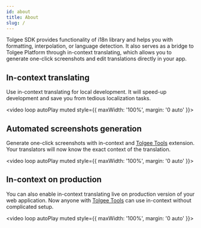 ```yaml
---
id: about
title: About
slug: /
---
```


Tolgee SDK provides functionality of i18n library and helps you with formatting, interpolation, or language detection.
It also serves as a bridge to Tolgee Platform through in-context translating, which allows you to generate one-click screenshots and edit translations directly in your app.

## In-context translating

Use in-context translating for local development. It will speed-up development and save you from tedious localization tasks.

<video loop autoPlay muted style={{ maxWidth: '100%', margin: '0 auto' }}>
  <source src="/in-context-development.mov"></source>
</video>

## Automated screenshots generation

Generate one-click screenshots with in-context and [Tolgee Tools](https://chrome.google.com/webstore/detail/tolgee-tools/hacnbapajkkfohnonhbmegojnddagfnj) extension. Your translators will now know the exact context of the translation.

<video loop autoPlay muted style={{ maxWidth: '100%', margin: '0 auto' }}>
  <source src="/generate_screenshots.mov"></source>
</video>

## In-context on production

You can also enable in-context translating live on production version of your web application. Now anyone with [Tolgee Tools](https://chrome.google.com/webstore/detail/tolgee-tools/hacnbapajkkfohnonhbmegojnddagfnj) can use in-context without complicated setup.

<video loop autoPlay muted style={{ maxWidth: '100%', margin: '0 auto' }}>
  <source src="/in-context-production.mov"></source>
</video>
